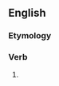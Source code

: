 ==English==

===Etymology===
{{suﬃx|divise|eth}}

===Verb===
{{en-verb form}}

# {{archaic third-person singular of|divise}}